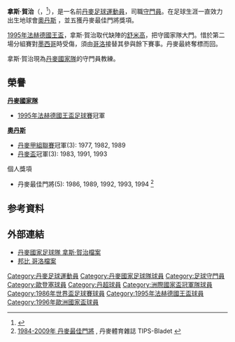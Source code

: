 {{noteTA
|G1=uefa
|1=zh-hans:舒梅切尔;zh-hk:舒米高;zh-tw:舒梅切爾;
}}
{{Infobox Football biography 2
| playername          = 拿斯·賀治<br>''Lars Høgh''
| image               =
| dateofbirth         = {{birth date|1959|1|14}}
| cityofbirth         = [[歐登塞|歐登塞]]
| countryofbirth      = {{DEN}}
| death_date          = {{death date and age|2021|12|08|1959|1|14|df=y}}
| death_place         = [[哥本哈根|哥本哈根]]
| countryofdeath      = {{DEN}}
| height              = {{height|m=1.91}}
| position            = [[守門員|守門員]]
| currentclub         = 
| clubnumber          = 
| years1   = 1977-2000 | clubs1   = {{flagicon|DEN}}[[歐登塞足球會|奧丹斯]]            | caps1   = 817 | goals1   = 0
| nationalyears1      = 1979–1983 |nationalteam1 = [[丹麥21歲以下國家足球隊|丹麥U21]] | nationalcaps1 = 3  |nationalgoals1 = 0
| nationalyears2      = 1983–1995 |nationalteam2 = {{fb|DEN}}                         | nationalcaps2 = 8  |nationalgoals2 = 0
<ref>{{Cite web |url=http://www.dbu.dk/landshold/landsholdsdatabasen/LBasePlayerInfo.aspx?playerid=2365 |title=丹麥足協 拿斯·賀治國家隊上陣記錄 |access-date=2013-08-03 |archive-date=2020-04-10 |archive-url=https://web.archive.org/web/20200410001604/http://www.dbu.dk/landshold/landsholdsdatabasen/LBasePlayerInfo.aspx?playerid=2365 |dead-url=no }}</ref>
| pcupdate            =  年 月 日
| ntupdate            =  年 月 日
}}

'''拿斯·賀治'''（'''{{lang-da|Poul Lars Høgh Pedersen}}'''，{{bd|1959年|1月14日|2021年|12月8日|catIdx=Hogh}}<ref>{{cite web|url=https://ekstrabladet.dk/sport/fodbold/landsholdsfodbold/den-tidligere-fodboldmaalmand-lars-hoegh-er-doed/9036298|title=Den tidligere fodboldmålmand Lars Høgh er død|language=da|publisher=Ekstra Bladet|first=Anders Junge|last=Ernst|accessdate=2021-12-10|archive-date=2021-12-09|archive-url=https://web.archive.org/web/20211209010509/https://ekstrabladet.dk/sport/fodbold/landsholdsfodbold/den-tidligere-fodboldmaalmand-lars-hoegh-er-doed/9036298|dead-url=no}}</ref>），是一名前[[丹麥|丹麥]][[足球|足球]][[運動員|運動員]]，司職[[守門員|守門員]]。在足球生涯一直效力出生地球會[[歐登塞足球會|奧丹斯]] ，並五獲丹麥最佳門將獎項。

[[1995年法赫德國王盃足球賽|1995年法赫德國王盃]]，拿斯·賀治取代缺陣的[[舒米高|舒米高]]，把守國家隊大門。惜於第二場分組賽對[[墨西哥國家足球隊|墨西哥]]時受傷，須由[[摩根斯·哥洛|哥洛]]接替其參與餘下賽事。丹麥最終奪標而回。

拿斯·賀治現為[[丹麥國家隊|丹麥國家隊]]的守門員教練。

==榮譽 ==
'''[[丹麥國家隊|丹麥國家隊]]'''
* [[1995年法赫德國王盃足球賽|1995年法赫德國王盃足球賽]]冠軍

'''[[歐登塞足球會|奧丹斯]]'''
* [[丹麥甲組聯賽|丹麥甲組聯賽]]冠軍(3): 1977, 1982, 1989
* [[丹麥盃|丹麥盃]]冠軍(3): 1983, 1991, 1993


;個人獎項
* 丹麥最佳門將(5): 1986, 1989, 1992, 1993, 1994 <ref>[http://www.tipsbladet.dk/nyhed/sas-liga/26-aars-vindere-af-det-gyldne-bur 1984-2009年 丹麥最佳門將] {{Wayback|url=http://www.tipsbladet.dk/nyhed/sas-liga/26-aars-vindere-af-det-gyldne-bur |date=20101205224658 }}, 丹麥體育雜誌 TIPS-Bladet {{da}}</ref>


== 参考資料 ==
{{reflist}}

== 外部連結 ==
* [http://www.dbu.dk/landshold/landsholdsdatabasen/LBasePlayerInfo.aspx?playerid=2365 丹麥國家足球隊 拿斯·賀治檔案] {{Wayback|url=http://www.dbu.dk/landshold/landsholdsdatabasen/LBasePlayerInfo.aspx?playerid=2365 |date=20200410001604 }}
* [https://web.archive.org/web/20120813193933/http://brondby.com/player.asp?sid=2&id=33 邦比 哥洛檔案]

{{1986年世界盃足球賽丹麥參賽名單}}
{{1995年洲際國家盃足球賽丹麥參賽名單}}
{{1996年歐洲足球錦標賽丹麥參賽名單}}

{{DEFAULTSORT:Høgh, Lars}}
[[Category:丹麥足球運動員|Category:丹麥足球運動員]]
[[Category:丹麥國家足球隊球員|Category:丹麥國家足球隊球員]] 
[[Category:足球守門員|Category:足球守門員]]
[[Category:歐登塞球員|Category:歐登塞球員]]
[[Category:丹超球員|Category:丹超球員]]
[[Category:洲際國家盃冠軍隊球員|Category:洲際國家盃冠軍隊球員]]
[[Category:1986年世界盃足球賽球員|Category:1986年世界盃足球賽球員]]
[[Category:1995年法赫德國王盃球員|Category:1995年法赫德國王盃球員]]
[[Category:1996年歐洲國家盃球員|Category:1996年歐洲國家盃球員]]
